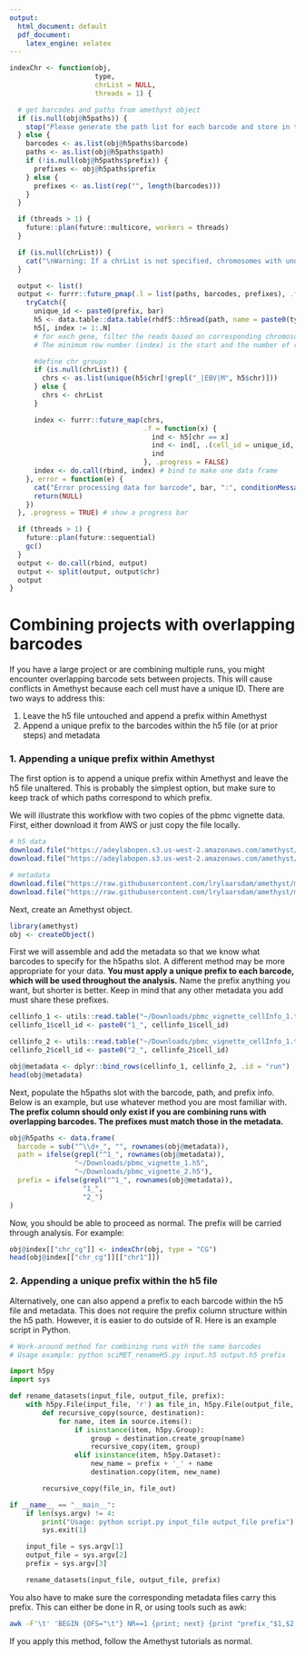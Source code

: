 ```yaml
---
output:
  html_document: default
  pdf_document: 
    latex_engine: xelatex
---
```


```r
indexChr <- function(obj,
                     type,
                     chrList = NULL,
                     threads = 1) {

  # get barcodes and paths from amethyst object
  if (is.null(obj@h5paths)) {
    stop("Please generate the path list for each barcode and store in the obj@h5paths slot.")
  } else {
    barcodes <- as.list(obj@h5paths$barcode)
    paths <- as.list(obj@h5paths$path)
    if (!is.null(obj@h5paths$prefix)) {
      prefixes <- obj@h5paths$prefix
    } else {
      prefixes <- as.list(rep("", length(barcodes)))
    }
  }

  if (threads > 1) {
    future::plan(future::multicore, workers = threads)
  }

  if (is.null(chrList)) {
    cat("\nWarning: If a chrList is not specified, chromosomes with underscores will be removed. This is to avoid indexing unwanted data like alternative contigs.\n")
  }

  output <- list()
  output <- furrr::future_pmap(.l = list(paths, barcodes, prefixes), .f = function(path, bar, prefix) {
    tryCatch({
      unique_id <- paste0(prefix, bar)
      h5 <- data.table::data.table(rhdf5::h5read(path, name = paste0(type, "/", bar, "/1")))
      h5[, index := 1:.N]
      # for each gene, filter the reads based on corresponding chromosome number and make sure the position is in between the gene's start and end.
      # The minimum row number (index) is the start and the number of rows is the count. This portion of the hdf5 file can now be quickly read in for future gene-specific functions.

      #define chr groups
      if (is.null(chrList)) {
        chrs <- as.list(unique(h5$chr[!grepl("_|EBV|M", h5$chr)]))
      } else {
        chrs <- chrList
      }

      index <- furrr::future_map(chrs,
                                 .f = function(x) {
                                   ind <- h5[chr == x]
                                   ind <- ind[, .(cell_id = unique_id, chr = x, start = min(index), count = .N)]
                                   ind
                                 }, .progress = FALSE)
      index <- do.call(rbind, index) # bind to make one data frame
    }, error = function(e) {
      cat("Error processing data for barcode", bar, ":", conditionMessage(e), "\n")
      return(NULL)
    })
  }, .progress = TRUE) # show a progress bar

  if (threads > 1) {
    future::plan(future::sequential)
    gc()
  }
  output <- do.call(rbind, output)
  output <- split(output, output$chr)
  output
}

```
######################################################################################################## 
# Combining projects with overlapping barcodes

If you have a large project or are combining multiple runs, you might encounter overlapping barcode sets between projects. This will cause conflicts in Amethyst because each cell must have a unique ID. There are two ways to address this:

1.  Leave the h5 file untouched and append a prefix within Amethyst
2.  Append a unique prefix to the barcodes within the h5 file (or at prior steps) and metadata

######################################################################################################## 
### 1. Appending a unique prefix within Amethyst

The first option is to append a unique prefix within Amethyst and leave the h5 file unaltered. This is probably the simplest option, but make sure to keep track of which paths correspond to which prefix.

We will illustrate this workflow with two copies of the pbmc vignette data. First, either download it from AWS or just copy the file locally.

```r
# h5 data
download.file("https://adeylabopen.s3.us-west-2.amazonaws.com/amethyst/pbmc_vignette.h5", "~/Downloads/pbmc_vignette_1.h5", method = "curl") 
download.file("https://adeylabopen.s3.us-west-2.amazonaws.com/amethyst/pbmc_vignette.h5", "~/Downloads/pbmc_vignette_2.h5", method = "curl") 

# metadata
download.file("https://raw.githubusercontent.com/lrylaarsdam/amethyst/main/vignettes/pbmc_vignette/pbmc_vignette_cellInfo_1.txt", "~/Downloads/pbmc_vignette_cellInfo.txt")
download.file("https://raw.githubusercontent.com/lrylaarsdam/amethyst/main/vignettes/pbmc_vignette/pbmc_vignette_cellInfo_2.txt", "~/Downloads/pbmc_vignette_cellInfo.txt") 
```

Next, create an Amethyst object.

```r
library(amethyst)
obj <- createObject()
```

First we will assemble and add the metadata so that we know what barcodes to specify for the h5paths slot. A different method may be more appropriate for your data. **You must apply a unique prefix to each barcode, which will be used throughout the analysis.** Name the prefix anything you want, but shorter is better. Keep in mind that any other metadata you add must share these prefixes.

```r
cellinfo_1 <- utils::read.table("~/Downloads/pbmc_vignette_cellInfo_1.txt", sep = "\t", header = F, col.names = c("cell_id", "cov", "cg_cov", "mcg_pct", "ch_cov","mch_pct"))
cellinfo_1$cell_id <- paste0("1_", cellinfo_1$cell_id)

cellinfo_2 <- utils::read.table("~/Downloads/pbmc_vignette_cellInfo_1.txt", sep = "\t", header = F, col.names = c("cell_id", "cov", "cg_cov", "mcg_pct", "ch_cov","mch_pct"))
cellinfo_2$cell_id <- paste0("2_", cellinfo_2$cell_id)

obj@metadata <- dplyr::bind_rows(cellinfo_1, cellinfo_2, .id = "run") |> tibble::column_to_rownames(var = "cell_id")
head(obj@metadata)
```

Next, populate the h5paths slot with the barcode, path, and prefix info. Below is an example, but use whatever method you are most familiar with. **The prefix column should only exist if you are combining runs with overlapping barcodes. The prefixes must match those in the metadata.**

```r
obj@h5paths <- data.frame(
  barcode = sub("^\\d+_", "", rownames(obj@metadata)),
  path = ifelse(grepl("^1_", rownames(obj@metadata)), 
                "~/Downloads/pbmc_vignette_1.h5", 
                "~/Downloads/pbmc_vignette_2.h5"),
  prefix = ifelse(grepl("^1_", rownames(obj@metadata)), 
                  "1_", 
                  "2_")
)
```

Now, you should be able to proceed as normal. The prefix will be carried through analysis. For example:

```r
obj@index[["chr_cg"]] <- indexChr(obj, type = "CG")
head(obj@index[["chr_cg"]][["chr1"]])
```

######################################################################################################## 
### 2. Appending a unique prefix within the h5 file

Alternatively, one can also append a prefix to each barcode within the h5 file and metadata. This does not require the prefix column structure within the h5 path. However, it is easier to do outside of R. Here is an example script in Python.

```python
# Work-around method for combining runs with the same barcodes
# Usage example: python sciMET_renameH5.py input.h5 output.h5 prefix

import h5py
import sys

def rename_datasets(input_file, output_file, prefix):
    with h5py.File(input_file, 'r') as file_in, h5py.File(output_file, 'w') as file_out:
        def recursive_copy(source, destination):
            for name, item in source.items():
                if isinstance(item, h5py.Group):
                    group = destination.create_group(name)
                    recursive_copy(item, group)
                elif isinstance(item, h5py.Dataset):
                    new_name = prefix + '_' + name
                    destination.copy(item, new_name)

        recursive_copy(file_in, file_out)

if __name__ == "__main__":
    if len(sys.argv) != 4:
        print("Usage: python script.py input_file output_file prefix")
        sys.exit(1)

    input_file = sys.argv[1]
    output_file = sys.argv[2]
    prefix = sys.argv[3]

    rename_datasets(input_file, output_file, prefix)
```

You also have to make sure the corresponding metadata files carry this prefix. This can either be done in R, or using tools such as awk:

```zsh
awk -F'\t' 'BEGIN {OFS="\t"} NR==1 {print; next} {print "prefix_"$1,$2,$3,$4,$5,$6}' old.cellInfo.txt > new.cellInfo.txt
```

If you apply this method, follow the Amethyst tutorials as normal.
